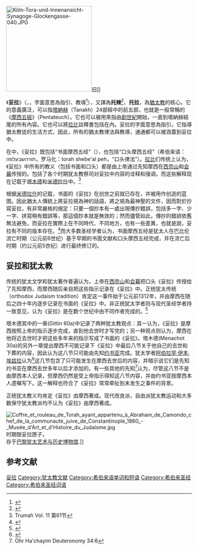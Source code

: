 
[[File:Köln-Tora-und-Innenansicht-Synagoge-Glockengasse-040.JPG|232px]]旧{{link-en|格拉肯加斯犹太会堂|Glockengasse Synagogue}}]]

{{希伯来圣经目录}}

《'''妥拉'''》（{{lang-he-n|תּוֹרָה}}，{{lang-en|Torah}}，字面意思為指引、教導<ref>{{Cite web |url=http://www.jewishjournal.com/you_tai_ren/item/the_five_books_20100317/ |title=犹太人的“五经” Torah - The Five Books |accessdate=2014-05-14 |archive-date=2010-05-01 |archive-url=https://web.archive.org/web/20100501180622/http://www.jewishjournal.com/you_tai_ren/item/the_five_books_20100317 |dead-url=no }}</ref>），又譯為'''托辣'''<ref>{{Cite web |url=http://www.jewishjournal.com/you_tai_ren/item/the_chinese_transliteration_of_torah_20100530/ |title=为何音译为“托辣”？The Chinese Transliteration of Torah |accessdate=2014-05-14 |archive-date=2014-06-13 |archive-url=https://web.archive.org/web/20140613053211/http://www.jewishjournal.com/you_tai_ren/item/the_chinese_transliteration_of_torah_20100530/ |dead-url=no }}</ref>、'''托拉'''，為[[猶太教|猶太教]]的核心。它的意義廣泛，可以指[[塔納赫|塔納赫]]（Tanakh）24部經中的前五部，也就是一般常稱的《[[摩西五經|摩西五經]]》（Pentateuch）。它也可以被用來指由[[創世紀|創世紀]]開始，一直到塔納赫結尾的所有內容。它也可以將[[拉比|拉比]]註釋書包括在內。妥拉的字面意思為指引，它指導猶太教徒的生活方式，因此，所有的猶太教律法與教導，通通都可以被涵蓋到妥拉中。

在{{link-en|犹太文学|Rabbinic literature}}中，《妥拉》既包括“书面摩西五经”（{{lang-he|תורה שבכתב}}），也包括“口头摩西五经”（希伯来语：תורהשבעלפה，罗马化：torah shebe'al peh，“口头律法”）。[[拉比|拉比]]们传统上认为，《妥拉》中所有的教义（包括书面和口头）都是由上帝通过先知摩西在[[西奈山|西奈山]]和[[会幕|会幕]]传授的。{{link-en|口头妥拉|Oral Torah}}包括了各个时期犹太教祭司对妥拉中内容的诠释和强调，而这些解释现在记载于[[塔木德|塔木德]]和[[米德拉什|米德拉什]]中。<ref>Trumah Vol. 11 第61节</ref>

根据[[米德拉什|米德拉什]]的记载，书面的《妥拉》在创世之前就已存在，并被用作创造的蓝图。因此猶太人傳統上將妥拉視為神的話語，將之視為最神聖的文件，因而對於抄寫妥拉，有非常嚴格的規定：只要一個抄本有一處出現傳抄錯誤，包括多一字、少一字、拼寫稍有錯誤等，那這個抄本就是無效的；然而儘管如此，傳抄的錯誤依舊無法避免，而妥拉在實際上在不同時代、不同地方，也有一些差異，也就是說，妥拉有不同的版本存在。<ref>{{Cite web |url=http://daatemet.org.il/en/torah-talmud/torah-text/the-variety-of-torah-texts/ |title=THE VARIETY OF TORAH |accessdate=2020-07-31 |archive-date=2020-07-21 |archive-url=https://web.archive.org/web/20200721150704/http://daatemet.org.il/en/torah-talmud/torah-text/the-variety-of-torah-texts/ |dead-url=no }}</ref>而大多数圣经学者认为，书面摩西五经是犹太人在巴比伦流亡时期（公元前6世纪）基于早期的书面文献和口头摩西五经完成，并在流亡后时期（约公元前5世纪）进行最终修订的。

==妥拉和犹太教==

传统的犹太文学和犹太著作普遍认为，上帝在[[西奈山|西奈山]]和[[会幕|会幕]]把口头《妥拉》传授给了先知摩西，而摩西随后亲自把这些指示记录在《妥拉》中。正统犹太传统（orthodox Judaism tradition）肯定这一事件始于公元前1312年，并由摩西在随后之四十年内逐步记录在书面的《妥拉》中。非正统犹太学者则与现代圣经学者持一致意见，认为《妥拉》是在数个世纪中由不同作者完成的。<ref>{{cite book|title=The Jewish Study Bible |url=https://archive.org/details/isbn_9780195297515 |url-access=registration |date=2004 |publisher=Oxford University Press |location=New York City |editor-last1=Berlin |editor-first1=Adele |editor-last2=Brettler |editor-first2=Marc Zvi |editor-last3=Fishbane |editor-first3=Michael |isbn=978-0195297515 |pages=[https://archive.org/details/isbn_9780195297515/page/3 3–7]}}</ref>

塔木德其中的一章(Gittin 60a)中记录了两种犹太教观点：其一认为，《妥拉》是摩西按照上帝的指示逐步完成，直到他去世时才写完的；另一种观点则认为，摩西在他将近去世时才把这些多年来的指示写成了书面的《妥拉》。塔木德(Menachot 30a)的另外一章提出摩西不可能记录下《妥拉》中最后八节关于他自己的去世和下葬的内容，因此认为这八节只可能由先知[[约书亚|约书亚]]完成。犹太学者[[阿伯拉罕·伊本·埃兹拉|阿伯拉罕·伊本·埃兹拉]]认为<ref>{{cite book|last1=Nadler|first1=Steven|last2=Saebo|first2=Magne|title=Hebrew Bible / Old Testament: The History of its Interpretation, II: From the Renaissance to the Enlightenment|date=2008|publisher=Vandenhoeck & Ruprecht|isbn=978-3525539828|page=829|url=https://books.google.com/books?id=OMlT-FViF40C&q=death+of+moses+abraham+ibn+ezra&pg=PA829|accessdate=18 September 2015|archive-date=2021-01-26|archive-url=https://web.archive.org/web/20210126182439/https://books.google.com/books?id=OMlT-FViF40C&q=death+of+moses+abraham+ibn+ezra&pg=PA829|dead-url=no}}</ref>这几节包含了只可能发生在摩西去世后的内容，并暗示说它们是先知约书亚在摩西去世多年以后才添加的。有一些其他的先知<ref>Ohr Ha'chayim Deuteronomy 34:6</ref>认为，尽管这八节不是由摩西本人记录，但摩西仍然是受上帝指示得知这八节内容，并由约书亚按摩西本人遗嘱写下。这一解释也符合了《妥拉》常常牵扯到未发生之事件的背景。

正统犹太教义均肯定《妥拉》由摩西著成。现代改良派，自由派犹太教运动和大多数保守犹太教派均不认为《妥拉》由摩西著成。

[[File:Coffre_et_rouleau_de_Torah_ayant_appartenu_à_Abraham_de_Camondo_chef_de_la_communauté_juive_de_Constantinople_1860_-_Musée_d'Art_et_d'Histoire_du_Judaïsme.jpg|thumb]]时期银妥拉匣子，<br/>存于[[巴黎犹太艺术与历史博物馆|巴黎犹太艺术与历史博物馆]].]]

== 参考文献 ==
{{Reflist}}

{{犹太人和犹太教}}
{{聖經書卷}}
{{Authority control}}

{{DEFAULTSORT:Torah}}
[[Category:妥拉|]]
[[Category:犹太教文献|Category:犹太教文献]]
[[Category:希伯来语单词和短语|Category:希伯来语单词和短语]]
[[Category:希伯来圣经|Category:希伯来圣经]]
[[Category:希伯来圣经词语|Category:希伯来圣经词语]]